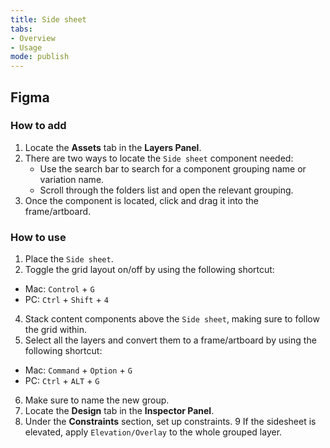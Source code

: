 ```yaml
---
title: Side sheet
tabs: 
- Overview
- Usage
mode: publish
---
```



## Figma

### How to add

1. Locate the **Assets** tab in the **Layers Panel**.
2. There are two ways to locate the `Side sheet` component needed:
	* Use the search bar to search for a component grouping name or variation name.
	* Scroll through the folders list and open the relevant grouping.
3. Once the component is located, click and drag it into the frame/artboard. 


### How to use

1. Place the `Side sheet`. 
2. Toggle the grid layout on/off by using the following shortcut:
  * Mac: `Control` + `G`
  * PC: `Ctrl` + `Shift` + `4`
4. Stack content components above the `Side sheet`, making sure to follow the grid within. 
5. Select all the layers and convert them to a frame/artboard by using the following shortcut: 
  * Mac: `Command` + `Option` + `G`
  * PC: `Ctrl` + `ALT` + `G`
6. Make sure to name the new group. 
7. Locate the **Design** tab in the **Inspector Panel**.
8. Under the **Constraints** section, set up constraints.
9 If the sidesheet is elevated, apply `Elevation/Overlay` to the whole grouped layer.  
